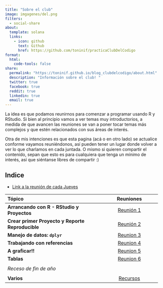 ```yaml
---
title: "Sobre el club"
image: imgagenes/del.png
filters: 
  - social-share
about:
  template: solana
  links:
    - icon: github
      text: Github
      href: https://github.com/toninif/practicaClubDelCodigo
format: 
  html:
    code-tools: false
share: 
  permalink: "https://toninif.github.io/blog_clubdelcodigo/about.html"
  description: "Información sobre el club! "
  twitter: true
  facebook: true
  reddit: true
  linkedin: true
  email: true
---
```


La idea es que podamos reunirnos para comenzar a programar usando R y RStudio. Si bien al principio vamos a ver temas muy introductorios, a medida de que avancen las reuniones se van a poner tocar temas más complejos y que estén relacionados con sus áreas de interés.

Otra de mis intenciones es que esta pagina (acá o en otro lado) se actualice conforme vayamos reuniéndonos, así pueden tener un lugar donde volver a ver lo que charlamos en cada juntada. O mismo si quieren compartir el contenido, sepan que esto es para cualquiera que tenga un mínimo de interés, así que siéntanse libres de compartir :)

## Indice

-   [Link a la reunión de cada Jueves](https://us02web.zoom.us/j/84578688435)

| Tópico                                           |                                Reuniones                                |
|:--------------------------------------------|:-------------------------:|
| **Arrancando con R - RStudio y Proyectos**       | [Reunión 1](https://toninif.github.io/blog_clubdelcodigo/reunion1.html) |
| **Crear primer Proyecto y Reporte Reproducible** | [Reunión 2](https://toninif.github.io/blog_clubdelcodigo/reunion2.html) |
| **Manejo de datos: `dplyr`**                     | [Reunion 3](https://toninif.github.io/blog_clubdelcodigo/reunion3.html) |
| **Trabajando con referencias**                   | [Reunion 4](https://toninif.github.io/blog_clubdelcodigo/reunion4.html) |
| **A graficar!!**                                 | [Reunion 5](https://toninif.github.io/blog_clubdelcodigo/reunion5.html) |
| **Tablas**                                       | [Reunion 6](https://toninif.github.io/blog_clubdelcodigo/reunion6.html) |
|                                                  |                                                                         |
| *Receso de fin de año*                           |                                                                         |
|                                                  |                                                                         |
| **Varios**                                       | [Recursos](https://toninif.github.io/blog_clubdelcodigo/recursos.html)  |
